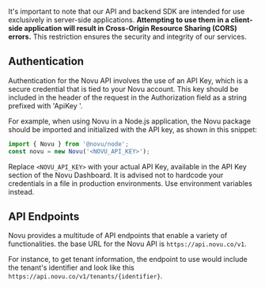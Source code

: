 
<Note>It's important to note that our API and backend SDK are intended for use exclusively in server-side applications.
**Attempting to use them in a client-side application will result in Cross-Origin Resource Sharing (CORS) errors.**
This restriction ensures the security and integrity of our services.</Note>


## Authentication

Authentication for the Novu API involves the use of an API Key, which is a secure credential that is tied to your Novu account. This key should be included in the header of the request in the Authorization field as a string prefixed with 'ApiKey '.

For example, when using Novu in a Node.js application, the Novu package should be imported and initialized with the API key, as shown in this snippet:

```javascript
import { Novu } from '@novu/node';
const novu = new Novu('<NOVU_API_KEY>');
```

Replace `<NOVU_API_KEY>` with your actual API Key, available in the API Key section of the Novu Dashboard. 
<Warning> It is advised not to hardcode your credentials in a file in production environments. Use environment variables instead. </Warning>

## API Endpoints
Novu provides a multitude of API endpoints that enable a variety of functionalities.
the base URL for the Novu API is `https://api.novu.co/v1`. 

For instance, to get tenant information, the endpoint to use would include the tenant's identifier and look like this `https://api.novu.co/v1/tenants/{identifier}`.


